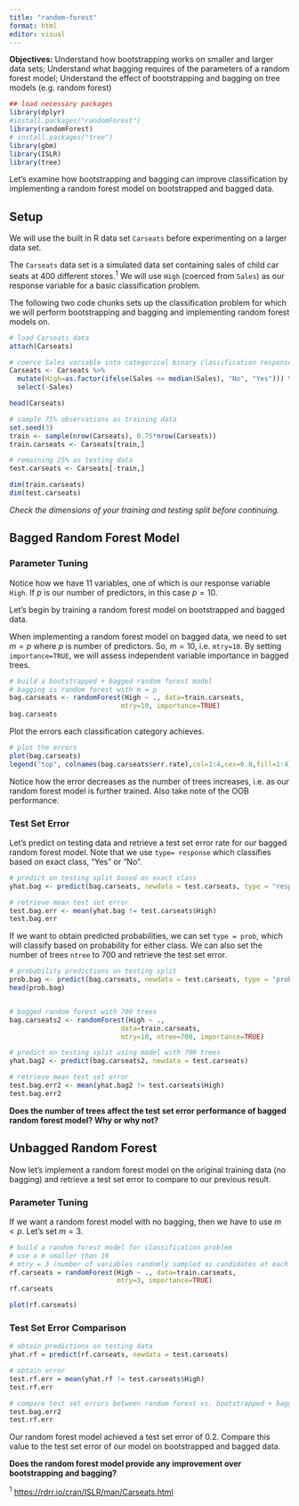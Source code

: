```yaml
---
title: "random-forest"
format: html
editor: visual
---
```


__Objectives:__ Understand how bootstrapping works on smaller and larger data sets; Understand what bagging requires of the parameters of a random forest model; Understand the effect of bootstrapping and bagging on tree models (e.g. random forest)


```r
## load necessary packages
library(dplyr)
#install.packages("randomForest")
library(randomForest)
# install.packages("tree")
library(gbm)
library(ISLR)
library(tree)
```


Let's examine how bootstrapping and bagging can improve classification by implementing a random forest model on bootstrapped and bagged data.


## Setup

We will use the built in R data set `Carseats` before experimenting on a larger data set.

The `Carseats` data set is a simulated data set containing sales of child car seats at 400 different stores.$^1$ We will use `High` (coerced from `Sales`) as our response variable for a basic classification problem.

The following two code chunks sets up the classification problem for which we will perform bootstrapping and bagging and implementing random forest models on.

```r
# load Carseats data
attach(Carseats)

# coerce Sales variable into categorical binary classification response High
Carseats <- Carseats %>%
  mutate(High=as.factor(ifelse(Sales <= median(Sales), "No", "Yes"))) %>%
  select(-Sales)

head(Carseats)
```

```r
# sample 75% observations as training data
set.seed(3)
train <- sample(nrow(Carseats), 0.75*nrow(Carseats))
train.carseats <- Carseats[train,]

# remaining 25% as testing data
test.carseats <- Carseats[-train,]

dim(train.carseats)
dim(test.carseats)
```
_Check the dimensions of your training and testing split before continuing._


## Bagged Random Forest Model

### Parameter Tuning
Notice how we have 11 variables, one of which is our response variable `High`. If $p$ is our number of predictors, in this case $p=10$.

Let's begin by training a random forest model on bootstrapped and bagged data.

When implementing a random forest model on bagged data, we need to set $m=p$ where $p$ is number of predictors. So, $m=10$, i.e. `mtry=10`. By setting `importance=TRUE`, we will assess independent variable importance in bagged trees.

```r
# build a bootstrapped + bagged random forest model
# bagging is random forest with m = p
bag.carseats <- randomForest(High ~ ., data=train.carseats,
                            mtry=10, importance=TRUE)
bag.carseats
```
Plot the errors each classification category achieves.

```r
# plot the errors
plot(bag.carseats)
legend("top", colnames(bag.carseats$err.rate),col=1:4,cex=0.8,fill=1:4)
```

Notice how the error decreases as the number of trees increases, i.e. as our random forest model is further trained. Also take note of the OOB performance.

### Test Set Error

Let's predict on testing data and retrieve a test set error rate for our bagged random forest model. Note that we use `type= response` which classifies based on exact class, "Yes" or "No".

```r
# predict on testing split based on exact class
yhat.bag <- predict(bag.carseats, newdata = test.carseats, type = "response")

# retrieve mean test set error
test.bag.err <- mean(yhat.bag != test.carseats$High)
test.bag.err
```

If we want to obtain predicted probabilities, we can set `type = prob`, which will classify based on probability for either class. We can also set the number of trees `ntree` to 700 and retrieve the test set error.

```r
# probability predictions on testing split
prob.bag <- predict(bag.carseats, newdata = test.carseats, type = "prob")
head(prob.bag)


# bagged random forest with 700 trees
bag.carseats2 <- randomForest(High ~ .,
                            data=train.carseats,
                            mtry=10, ntree=700, importance=TRUE)

# predict on testing split using model with 700 trees
yhat.bag2 <- predict(bag.carseats2, newdata = test.carseats)

# retrieve mean test set error
test.bag.err2 <- mean(yhat.bag2 != test.carseats$High)
test.bag.err2
```

__Does the number of trees affect the test set error performance of bagged random forest model? Why or why not?__


## Unbagged Random Forest

Now let's implement a random forest model on the original training data (no bagging) and retrieve a test set error to compare to our previous result.

### Parameter Tuning
If we want a random forest model with no bagging, then we have to use $m<p$. Let's set $m=3$.
```r
# build a random forest model for classification problem
# use a m smaller than 10
# mtry = 3 (number of variables randomly sampled as candidates at each split)
rf.carseats = randomForest(High ~ ., data=train.carseats,
                           mtry=3, importance=TRUE)
rf.carseats
```

```r
plot(rf.carseats)
```

### Test Set Error Comparison

```r
# obtain predictions on testing data
yhat.rf = predict(rf.carseats, newdata = test.carseats)

# obtain error
test.rf.err = mean(yhat.rf != test.carseats$High)
test.rf.err
```

```r
# compare test set errors between random forest vs. bootstrapped + bagged random forest
test.bag.err2
test.rf.err
```

Our random forest model achieved a test set error of 0.2. Compare this value to the test set error of our model on bootstrapped and bagged data.

__Does the random forest model provide any improvement over bootstrapping and bagging?__







$^1$ [https://rdrr.io/cran/ISLR/man/Carseats.html](https://rdrr.io/cran/ISLR/man/Carseats.html)